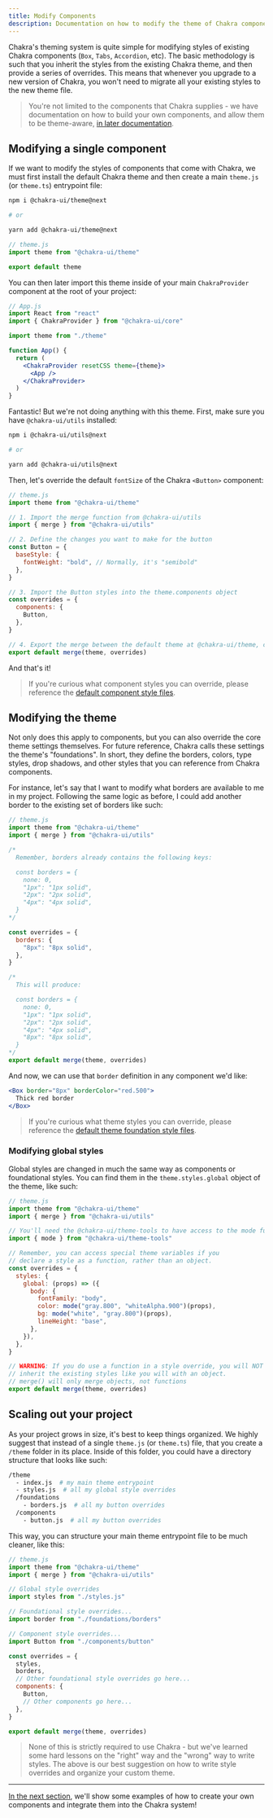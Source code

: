 ```yaml
---
title: Modify Components
description: Documentation on how to modify the theme of Chakra components.
---
```


Chakra's theming system is quite simple for modifying styles of existing Chakra
components (`Box`, `Tabs`, `Accordion`, etc). The basic methodology is such that
you inherit the styles from the existing Chakra theme, and then provide a series
of overrides. This means that whenever you upgrade to a new version of Chakra,
you won't need to migrate all your existing styles to the new theme file.

> You're not limited to the components that Chakra supplies - we have
> documentation on how to build your own components, and allow them to be
> theme-aware, [in later documentation](/docs/theming/create).

## Modifying a single component

If we want to modify the styles of components that come with Chakra, we must
first install the default Chakra theme and then create a main `theme.js` (or
`theme.ts`) entrypoint file:

```bash
npm i @chakra-ui/theme@next

# or

yarn add @chakra-ui/theme@next
```

```jsx live=false
// theme.js
import theme from "@chakra-ui/theme"

export default theme
```

You can then later import this theme inside of your main `ChakraProvider`
component at the root of your project:

```jsx live=false
// App.js
import React from "react"
import { ChakraProvider } from "@chakra-ui/core"

import theme from "./theme"

function App() {
  return (
    <ChakraProvider resetCSS theme={theme}>
      <App />
    </ChakraProvider>
  )
}
```

Fantastic! But we're not doing anything with this theme. First, make sure you
have `@chakra-ui/utils` installed:

```bash
npm i @chakra-ui/utils@next

# or

yarn add @chakra-ui/utils@next
```

Then, let's override the default `fontSize` of the Chakra `<Button>` component:

```jsx live=false
// theme.js
import theme from "@chakra-ui/theme"

// 1. Import the merge function from @chakra-ui/utils
import { merge } from "@chakra-ui/utils"

// 2. Define the changes you want to make for the button
const Button = {
  baseStyle: {
    fontWeight: "bold", // Normally, it's "semibold"
  },
}

// 3. Import the Button styles into the theme.components object
const overrides = {
  components: {
    Button,
  },
}

// 4. Export the merge between the default theme at @chakra-ui/theme, combined with your overrides
export default merge(theme, overrides)
```

And that's it!

> If you're curious what component styles you can override, please reference the
> [default component style files](https://github.com/chakra-ui/chakra-ui/tree/master/packages/theme/src/components).

## Modifying the theme

Not only does this apply to components, but you can also override the core theme
settings themselves. For future reference, Chakra calls these settings the
theme's "foundations". In short, they define the borders, colors, type styles,
drop shadows, and other styles that you can reference from Chakra components.

For instance, let's say that I want to modify what borders are available to me
in my project. Following the same logic as before, I could add another border to
the existing set of borders like such:

```jsx live=false
// theme.js
import theme from "@chakra-ui/theme"
import { merge } from "@chakra-ui/utils"

/*
  Remember, borders already contains the following keys:

  const borders = {
    none: 0,
    "1px": "1px solid",
    "2px": "2px solid",
    "4px": "4px solid",
  }
*/

const overrides = {
  borders: {
    "8px": "8px solid",
  },
}

/*
  This will produce:

  const borders = {
    none: 0,
    "1px": "1px solid",
    "2px": "2px solid",
    "4px": "4px solid",
    "8px": "8px solid",
  }
*/
export default merge(theme, overrides)
```

And now, we can use that `border` definition in any component we'd like:

```jsx live=false
<Box border="8px" borderColor="red.500">
  Thick red border
</Box>
```

> If you're curious what theme styles you can override, please reference the
> [default theme foundation style files](https://github.com/chakra-ui/chakra-ui/tree/master/packages/theme/src/foundations).

### Modifying global styles

Global styles are changed in much the same way as components or foundational
styles. You can find them in the `theme.styles.global` object of the theme, like
such:

```jsx live=false
// theme.js
import theme from "@chakra-ui/theme"
import { merge } from "@chakra-ui/utils"

// You'll need the @chakra-ui/theme-tools to have access to the mode function
import { mode } from "@chakra-ui/theme-tools"

// Remember, you can access special theme variables if you
// declare a style as a function, rather than an object.
const overrides = {
  styles: {
    global: (props) => ({
      body: {
        fontFamily: "body",
        color: mode("gray.800", "whiteAlpha.900")(props),
        bg: mode("white", "gray.800")(props),
        lineHeight: "base",
      },
    }),
  },
}

// WARNING: If you do use a function in a style override, you will NOT
// inherit the existing styles like you will with an object.
// merge() will only merge objects, not functions
export default merge(theme, overrides)
```

## Scaling out your project

As your project grows in size, it's best to keep things organized. We highly
suggest that instead of a single `theme.js` (or `theme.ts`) file, that you
create a `/theme` folder in its place. Inside of this folder, you could have a
directory structure that looks like such:

```bash
/theme
  - index.js  # my main theme entrypoint
  - styles.js  # all my global style overrides
  /foundations
    - borders.js  # all my button overrides
  /components
    - button.js  # all my button overrides
```

This way, you can structure your main theme entrypoint file to be much cleaner,
like this:

```jsx live=false
// theme.js
import theme from "@chakra-ui/theme"
import { merge } from "@chakra-ui/utils"

// Global style overrides
import styles from "./styles.js"

// Foundational style overrides...
import border from "./foundations/borders"

// Component style overrides...
import Button from "./components/button"

const overrides = {
  styles,
  borders,
  // Other foundational style overrides go here...
  components: {
    Button,
    // Other components go here...
  },
}

export default merge(theme, overrides)
```

> None of this is strictly required to use Chakra - but we've learned some hard
> lessons on the "right" way and the "wrong" way to write styles. The above is
> our best suggestion on how to write style overrides and organize your custom
> theme.

---

[In the next section](/docs/theming/create), we'll show some examples of how to
create your own components and integrate them into the Chakra system!
